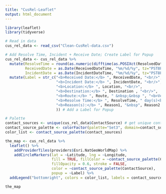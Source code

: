 ```yaml
---
title: "CusRel-Leaflet"
output: html_document
---
```


```r
library(leaflet)
library(tidyverse)
```

```r
# Read in data
cus_rel_data <- read_csv("Clean-CusRel-data.csv")
```

```r
# Add Resolve Time, Incident + Receive Date; Create Label for Popup
cus_rel_data <- cus_rel_data %>% 
  mutate(ResolveTime = round(as.numeric(difftime(as.POSIXct(ResolvedDateTime), as.POSIXct(ReceivedDateTime), units = "days"))), 
         ReceivedDate = as.Date(ReceivedDateTime, "%m/%d/%y", tz="PST8PDT"), 
         IncidentDate = as.Date(IncidentDateTime, "%m/%d/%y", tz="PST8PDT")) %>% 
  mutate(Label = str_c("<b>Received Date:</b> ", ReceivedDate, "<br/>",
                       "<b>Incident Date:</b> ", IncidentDate, "<br/>",
                       "<b>Location:</b> ", Location, "<br/>", 
                       "<b>Destination:</b> ", Destination , "<br/>",
                       "<b>Route:</b> ", Route, " &nbsp;&nbsp ", "<b>Vehicle #:</b> ", VehNo, "<br/>", 
                       "<b>Resolve Time:</b> ", ResolveTime, " day(s)<br/>", 
                       "<b>Reason(s):</b> ", Reason1, "&nbsp", Reason2
                       )) # Add a Label for Popup
```

```r
# Palette
contact_sources <- unique(cus_rel_data$ContactSource) # get unique contact sources
contact_source_palette <- colorFactor(palette="Set3", domain=contact_sources)
color_list <- contact_source_palette(contact_sources)
```

```r
the_map <- cus_rel_data %>%
  leaflet() %>%
    addProviderTiles(providers$Esri.NatGeoWorldMap) %>%
    addCircleMarkers(lat = ~Latitude, lng = ~Longitude, 
                     fill = TRUE, fillColor = ~contact_source_palette(ContactSource), 
                     fillOpacity = 0.6, stroke = FALSE, 
                     color = ~contact_source_palette(ContactSource), 
                     popup = ~Label) %>%
  addLegend("bottomright", colors = color_list, labels = contact_sources, title = "Contact Source")

the_map
```

